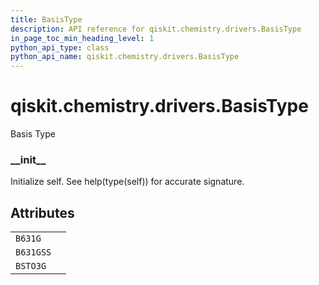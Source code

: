 ```yaml
---
title: BasisType
description: API reference for qiskit.chemistry.drivers.BasisType
in_page_toc_min_heading_level: 1
python_api_type: class
python_api_name: qiskit.chemistry.drivers.BasisType
---
```


<span id="qiskit-chemistry-drivers-basistype" />

# qiskit.chemistry.drivers.BasisType

<Class id="qiskit.chemistry.drivers.BasisType" isDedicatedPage={true} github="https://github.com/qiskit-community/qiskit-aqua/tree/stable/0.8/qiskit/chemistry/drivers/pyquanted/pyquantedriver.py" signature="BasisType(value)">
  Basis Type

  ### \_\_init\_\_

  <Function id="qiskit.chemistry.drivers.BasisType.__init__" name="__init__" signature="__init__()">
    Initialize self. See help(type(self)) for accurate signature.
  </Function>

  ## Attributes

  |           |   |
  | --------- | - |
  | `B631G`   |   |
  | `B631GSS` |   |
  | `BSTO3G`  |   |
</Class>


